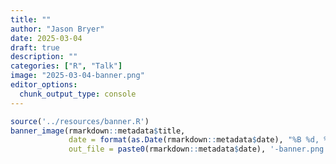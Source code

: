 ```yaml
---
title: ""
author: "Jason Bryer"
date: 2025-03-04
draft: true
description: ""
categories: ["R", "Talk"]
image: "2025-03-04-banner.png"
editor_options: 
  chunk_output_type: console
---
```


```r
source('../resources/banner.R')
banner_image(rmarkdown::metadata$title,
			 date = format(as.Date(rmarkdown::metadata$date), "%B %d, %Y"),
			 out_file = paste0(rmarkdown::metadata$date), '-banner.png')
```

```r
```


```r

```
